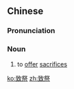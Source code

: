 ==Chinese==
{{zh-forms}}

===Pronunciation===
{{zh-pron
|m=zhìjì
|c=zi3 zai3
|cat=n
}}

===Noun===
{{zh-noun}}

# {{lb|zh|literary}} to [[offer]] [[sacrifice]]s

[[ko:致祭]]
[[zh:致祭]]